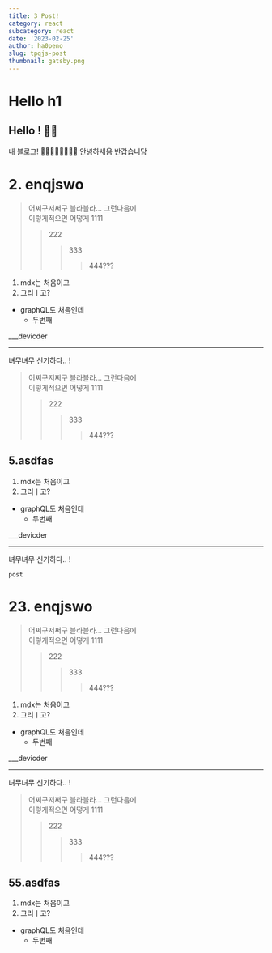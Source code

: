 ```yaml
---
title: 3 Post!
category: react
subcategory: react
date: '2023-02-25'
author: ha0peno
slug: tpqjs-post
thumbnail: gatsby.png
---
```


# Hello h1
## Hello ! 👋🏻

내 블로그! 🍓😀🐇🎂😎🤓🐰🧡
안녕하세욤
반갑습니당

# 2. enqjswo
> 어쩌구저쩌구 블라블라...
> 그런다음에 <br/>
    이렇게적으면
어떻게
> 1111
>> 222
>>> 333
>>>> 444???
1. mdx는 처음이고
2. 그리ㅣ고?
- graphQL도 처음인데 
    - 두번째

___devicder
___
녀무녀무
신기하다.. ! 

> 어쩌구저쩌구 블라블라...
> 그런다음에 <br/>
    이렇게적으면
어떻게
> 1111
>> 222
>>> 333
>>>> 444???
## 5.asdfas
1. mdx는 처음이고
2. 그리ㅣ고?
- graphQL도 처음인데 
    - 두번째

___devicder
___
녀무녀무
신기하다.. ! 

`post`
# 23. enqjswo
> 어쩌구저쩌구 블라블라...
> 그런다음에 <br/>
    이렇게적으면
어떻게
> 1111
>> 222
>>> 333
>>>> 444???
1. mdx는 처음이고
2. 그리ㅣ고?
- graphQL도 처음인데 
    - 두번째

___devicder
___
녀무녀무
신기하다.. ! 

> 어쩌구저쩌구 블라블라...
> 그런다음에 <br/>
    이렇게적으면
어떻게
> 1111
>> 222
>>> 333
>>>> 444???
## 55.asdfas
1. mdx는 처음이고
2. 그리ㅣ고?
- graphQL도 처음인데 
    - 두번째